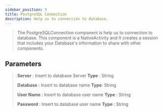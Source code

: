 ```yaml
---
sidebar_position: 5
title: PostgreSQL Connection
description: Help us to connection to database.
---
```

> The PostgreSQLConnection component is help us to connection to database. This component is a NativeActivity and It creates a session that includes your Database's information to share with other components.

## Parameters

> **Server** : Insert to database Server  **Type** : String
>
> **Database** : Insert to database name **Type**: String
>
> **User Name** : Insert to database user name **Type** : String
>
> **Password** : Insert to database user name **Type** : String